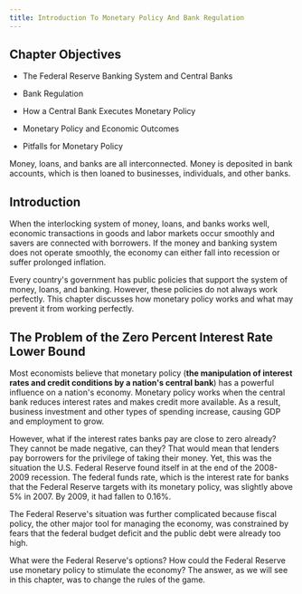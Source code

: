 ```yaml
---
title: Introduction To Monetary Policy And Bank Regulation
---
```


## Chapter Objectives

<Info title='In this chapter, you will learn about:'>

- The Federal Reserve Banking System and Central Banks

- Bank Regulation

- How a Central Bank Executes Monetary Policy

- Monetary Policy and Economic Outcomes

- Pitfalls for Monetary Policy

</Info>

<Callout>
  Money, loans, and banks are all interconnected. Money is deposited in bank
  accounts, which is then loaned to businesses, individuals, and other banks.
</Callout>

## Introduction

When the interlocking system of money, loans, and banks works well, economic transactions in goods and labor markets occur smoothly and savers are connected with borrowers. If the money and banking system does not operate smoothly, the economy can either fall into recession or suffer prolonged inflation.

Every country's government has public policies that support the system of money, loans, and banking. However, these policies do not always work perfectly. This chapter discusses how monetary policy works and what may prevent it from working perfectly.

## The Problem of the Zero Percent Interest Rate Lower Bound

Most economists believe that monetary policy (**the manipulation of interest rates and credit conditions by a nation's central bank**) has a powerful influence on a nation's economy. Monetary policy works when the central bank reduces interest rates and makes credit more available. As a result, business investment and other types of spending increase, causing GDP and employment to grow.

However, what if the interest rates banks pay are close to zero already? They cannot be made negative, can they? That would mean that lenders pay borrowers for the privilege of taking their money. Yet, this was the situation the U.S. Federal Reserve found itself in at the end of the 2008-2009 recession. The federal funds rate, which is the interest rate for banks that the Federal Reserve targets with its monetary policy, was slightly above 5% in 2007. By 2009, it had fallen to 0.16%.

The Federal Reserve's situation was further complicated because fiscal policy, the other major tool for managing the economy, was constrained by fears that the federal budget deficit and the public debt were already too high.

<Callout>
  What were the Federal Reserve's options? How could the Federal Reserve use
  monetary policy to stimulate the economy? The answer, as we will see in this
  chapter, was to change the rules of the game.
</Callout>
